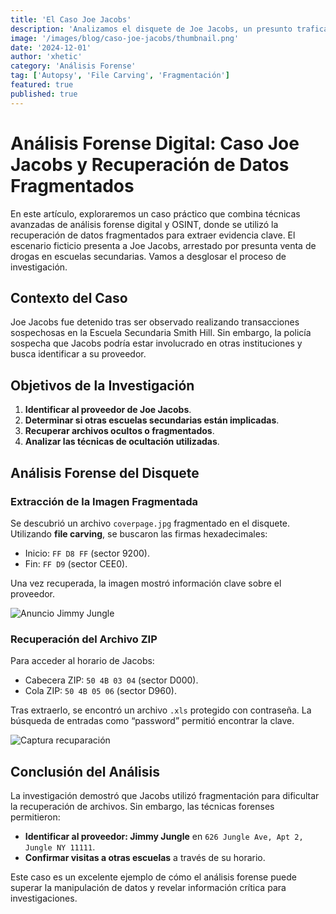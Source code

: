 ```yaml
---
title: 'El Caso Joe Jacobs'
description: 'Analizamos el disquete de Joe Jacobs, un presunto traficante de drogas, para recuperar archivos ocultos y descubrir información clave sobre su proveedor y sus movimientos. Un caso sencillo de análisis forense digital con técnicas avanzadas.'
image: '/images/blog/caso-joe-jacobs/thumbnail.png'
date: '2024-12-01'
author: 'xhetic'
category: 'Análisis Forense'
tag: ['Autopsy', 'File Carving', 'Fragmentación']
featured: true
published: true
---
```


# Análisis Forense Digital: Caso Joe Jacobs y Recuperación de Datos Fragmentados

En este artículo, exploraremos un caso práctico que combina técnicas avanzadas de análisis forense digital y OSINT, donde se utilizó la recuperación de datos fragmentados para extraer evidencia clave. El escenario ficticio presenta a Joe Jacobs, arrestado por presunta venta de drogas en escuelas secundarias. Vamos a desglosar el proceso de investigación.

## Contexto del Caso

Joe Jacobs fue detenido tras ser observado realizando transacciones sospechosas en la Escuela Secundaria Smith Hill. Sin embargo, la policía sospecha que Jacobs podría estar involucrado en otras instituciones y busca identificar a su proveedor.

## Objetivos de la Investigación

1. **Identificar al proveedor de Joe Jacobs**.
2. **Determinar si otras escuelas secundarias están implicadas**.
3. **Recuperar archivos ocultos o fragmentados**.
4. **Analizar las técnicas de ocultación utilizadas**.

## Análisis Forense del Disquete

### Extracción de la Imagen Fragmentada

Se descubrió un archivo `coverpage.jpg` fragmentado en el disquete. Utilizando **file carving**, se buscaron las firmas hexadecimales:

- Inicio: `FF D8 FF` (sector 9200).
- Fin: `FF D9` (sector CEE0).

Una vez recuperada, la imagen mostró información clave sobre el proveedor.

![Anuncio Jimmy Jungle](/images/blog/caso-joe-jacobs/image1.png)

### Recuperación del Archivo ZIP

Para acceder al horario de Jacobs:

- Cabecera ZIP: `50 4B 03 04` (sector D000).
- Cola ZIP: `50 4B 05 06` (sector D960).

Tras extraerlo, se encontró un archivo `.xls` protegido con contraseña. La búsqueda de entradas como “password” permitió encontrar la clave.

![Captura recuparación](/images/blog/caso-joe-jacobs/image2.png)

## Conclusión del Análisis

La investigación demostró que Jacobs utilizó fragmentación para dificultar la recuperación de archivos. Sin embargo, las técnicas forenses permitieron:

- **Identificar al proveedor: Jimmy Jungle** en `626 Jungle Ave, Apt 2, Jungle NY 11111`.
- **Confirmar visitas a otras escuelas** a través de su horario.

Este caso es un excelente ejemplo de cómo el análisis forense puede superar la manipulación de datos y revelar información crítica para investigaciones.
